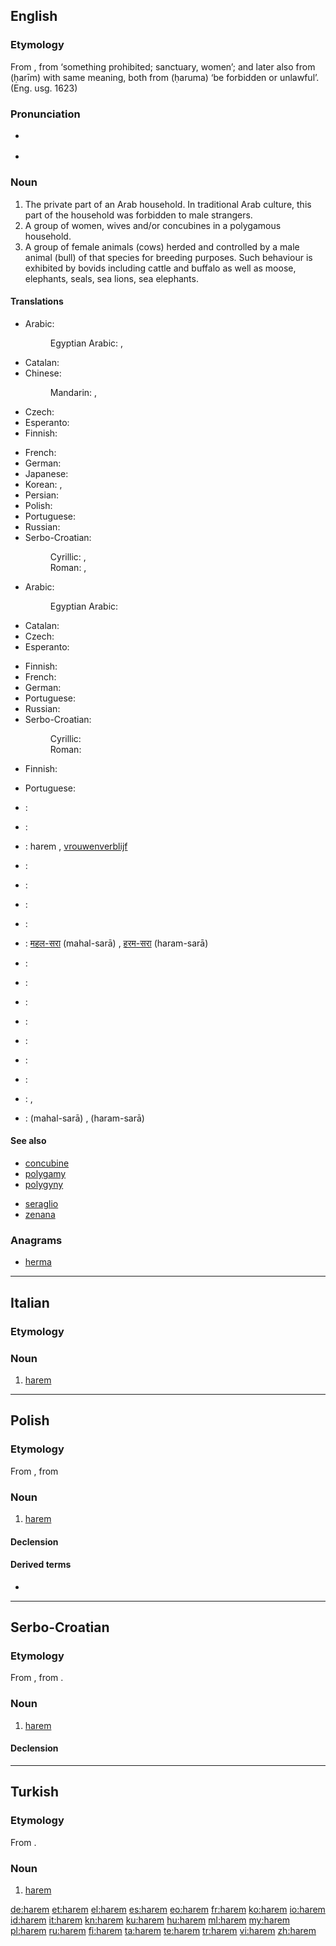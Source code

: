 {{also|hárem|harém|Harem}}
==English==
{{wikipedia}}

===Etymology===
From {{etyl|tr}} {{term|harem|lang=tr}}, from {{etyl|ar}} {{term|حرم|lang=ar|sc=Arab|tr=ḥaram}} ‘something prohibited; sanctuary, women’; and later also from {{Arab|[[حريم]]}} (ḥarīm) with same meaning, both from {{Arab|[[حرم]]}} (ḥaruma) ‘be forbidden or unlawful’.  (Eng. usg. 1623)

===Pronunciation===
* {{a|RP}} {{IPA|/ˈhɛərəm/}}
* {{audio-pron|en-us-harem.ogg|ipa=/ˈhɛrəm/|lang=en|country=us}}
{{rfap|UK|lang=en}}

===Noun===
{{en-noun}}

# The private part of an Arab household. In traditional Arab culture, this part of the household was forbidden to male strangers.
# A group of women, wives and/or concubines in a polygamous household.
# A group of female animals (cows) herded and controlled by a male animal (bull) of that species for breeding purposes. Such behaviour is exhibited by bovids including cattle and buffalo as well as moose, elephants, seals, sea lions, sea elephants.

====Translations====
{{trans-top|the private part of an Arab household}}
* Arabic: {{t-|ar|حريم|alt=حَريم|tr=Hariim|m}}
*: Egyptian Arabic: {{tø|arz|الحريم|m|tr=el ḥariim|sc=Arab}}, {{tø|arz|حرملك|m|tr=ḥaramlek|sc=Arab}}
* Catalan: {{t-|ca|harem|m}}
* Chinese:
*: Mandarin: {{t|zh|後宮|sc=Hani}}, {{t|zh|后宫|tr=hòugōng|sc=Hani}}
* Czech: {{t-|cs|harém|m}}
* Esperanto: {{t-|eo|haremo}}
* Finnish: {{t+|fi|haaremi}}
{{trans-mid}}
* French: {{t+|fr|harem|m}}
* German: {{t+|de|Harem|m}}
* Japanese: {{t-|ja|ハーレム|tr=hāremu|sc=Jpan}}
* Korean: {{t-|ko|하렘|tr=harem|sc=Kore}}, {{t+|ko|후궁|tr=hugung|sc=Kore}}
* Persian: {{t+|fa|حریم|tr=harim|sc=fa-Arab}}
* Polish: {{t+|pl|harem|m}}
* Portuguese: {{t|pt|harém|m}}
* Russian: {{t+|ru|гарем|m|tr=garém|sc=Cyrl}}
* Serbo-Croatian:
*: Cyrillic: {{t-|sh|харем|m|sc=Cyrl}}, {{t-|sh|харемлук|m|sc=Cyrl}}
*: Roman: {{t-|sh|harem|m}}, {{t-|sh|haremluk|m}}
{{trans-bottom}}

{{trans-top|group of women in a polygamous household}}
* Arabic: {{t-|ar|حريم|alt=حَريم|tr=Hariim|m}}
*: Egyptian Arabic: {{tø|arz|حريم|m|tr=ḥariim|sc=Arab}}
* Catalan: {{t-|ca|harem|m}}
* Czech: {{t-|cs|harém|m}}
* Esperanto: {{t-|eo|haremo}}
{{trans-mid}}
* Finnish: {{t+|fi|haaremi}}
* French: {{t+|fr|harem|m}}
* German: {{t+|de|Harem|m}}
* Portuguese: {{t|pt|harém|m}}
* Russian: {{t+|ru|гарем|m|tr=garém|sc=Cyrl}}
* Serbo-Croatian:
*: Cyrillic: {{t-|sh|харем|m|sc=Cyrl}}
*: Roman: {{t-|sh|harem|m}}
{{trans-bottom}}

{{trans-top|group of female animals (cows) herded and controlled by a male}}
* Finnish: {{t+|fi|haaremi}}
{{trans-mid}}
* Portuguese: {{t|pt|harém|m}}
{{trans-bottom}}

{{checktrans-top}}
* {{ttbc|Bulgarian}}: {{t-|bg|харем|m}}
* {{ttbc|Danish}}: {{t-|da|harem}}
* {{ttbc|Dutch}}: harem {{m}}, [[vrouwenverblijf]]
* {{ttbc|Esperanto}}: {{t-|eo|haremo|xs=Esperanto}}
* {{ttbc|Estonian}}: {{t-|et|haarem}}
* {{ttbc|Greek}}: {{t+|el|χαρέμι|tr=karémi|n}}
* {{ttbc|Hebrew}}: {{t-|he|הרמון}} {{rfr|lang=he}}
* {{ttbc|Hindi}}: [[महल-सरा]] (mahal-sarā) {{f}}, [[हरम-सरा]] (haram-sarā) {{f}}
* {{ttbc|Hungarian}}: {{t+|hu|hárem}}
{{trans-mid}}
* {{ttbc|Italian}}: {{t+|it|harem}}
* {{ttbc|Macedonian}}: {{t-|mk|харем|m|tr=hárem}}
* {{ttbc|Persian}}: {{fa-Arab|[[حریم]]}} {{rfr|lang=fa}}
* {{ttbc|Portuguese}}: {{t+|pt|harém|m}}
* {{ttbc|Spanish}}: {{t+|es|harén|m}}
* {{ttbc|Swedish}}: {{t-|sv|harem|n}}
* {{ttbc|Turkish}}: {{t+|tr|harem}}, {{t+|tr|haremlik}}
* {{ttbc|Urdu}}: {{ur-Arab|[[محل سرا]]}} (mahal-sarā) {{f}}, {{ur-Arab|[[حرم سرا]]}} (haram-sarā) {{f}}
{{trans-bottom}}

====See also====
{{top2}}
* [[concubine]]
* [[polygamy]]
* [[polygyny]]
{{mid2}}
* [[seraglio]]
* [[zenana]]
{{bottom}}

===Anagrams===
* [[herma#English|herma]]

----

==Italian==

===Etymology===
{{etyl|tr|it}}

===Noun===
{{head|it|noun}} {{m|inv}}

# [[#English|harem]]

----

==Polish==
{{wikipedia|lang=pl}}

===Etymology===
From {{etyl|tr|pl}} {{term|harem|lang=tr}}, from {{etyl|ar|pl}} {{term|حرم|lang=ar|sc=Arab|tr=ḥaram}}

===Noun===
{{pl-noun|m}}

# [[#English|harem]]

====Declension====
{{pl-decl-noun
|harem|haremy
|haremu|haremów
|haremowi|haremom
|harem|haremy
|haremem|haremami
|haremie|haremach
|haremie|haremy
}}

====Derived terms====
* {{l|pl|haremowy}}

----

==Serbo-Croatian==

===Etymology===
From {{etyl|ota|sh}} {{term|حرم|tr=harem|sc=ota-Arab|lang=ota}}, from {{etyl|ar|sh}} {{term|حرم|lang=ar|sc=Arab|tr=ḥaram}}.

===Noun===
{{sh-noun|g=m|head=hárem|r|харем|ха́рем}}

# [[#English|harem]]

====Declension====
{{sh-decl-noun
|harem|haremi
|harema|harema
|haremu|haremima
|harem|hareme
|hareme|haremi
|haremu|haremima
|haremom|haremima
}}

----

==Turkish==

===Etymology===
From {{etyl|ar|tr}} {{term|حرم|lang=ar|sc=Arab|tr=ḥaram}}.

===Noun===
{{head|tr|noun}}

# [[#English|harem]]

[[de:harem]]
[[et:harem]]
[[el:harem]]
[[es:harem]]
[[eo:harem]]
[[fr:harem]]
[[ko:harem]]
[[io:harem]]
[[id:harem]]
[[it:harem]]
[[kn:harem]]
[[ku:harem]]
[[hu:harem]]
[[ml:harem]]
[[my:harem]]
[[pl:harem]]
[[ru:harem]]
[[fi:harem]]
[[ta:harem]]
[[te:harem]]
[[tr:harem]]
[[vi:harem]]
[[zh:harem]]